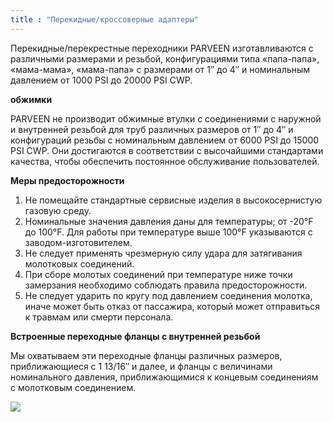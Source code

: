 ```yaml
---
title : "Перекидные/кроссоверные адаптеры"
---
```


Перекидные/перекрестные переходники PARVEEN изготавливаются с различными размерами и резьбой, конфигурациями типа «папа-папа», «мама-мама», «мама-папа» с размерами от 1″ до 4″ и номинальным давлением от 1000 PSI до 20000 PSI CWP.

**обжимки**

PARVEEN не производит обжимные втулки с соединениями с наружной и внутренней резьбой для труб различных размеров от 1″ до 4″ и конфигураций резьбы с номинальным давлением от 6000 PSI до 15000 PSI CWP. Они достигаются в соответствии с высочайшими стандартами качества, чтобы обеспечить постоянное обслуживание пользователей.

**Меры предосторожности**

1.  Не помещайте стандартные сервисные изделия в высокосернистую газовую среду.
2.  Номинальные значения давления даны для температуры; от -20°F до 100°F. Для работы при температуре выше 100°F указываются с заводом-изготовителем.
3.  Не следует применять чрезмерную силу удара для затягивания молотковых соединений.
4.  При сборе молотых соединений при температуре ниже точки замерзания необходимо соблюдать правила предосторожности.
5.  Не следует ударить по кругу под давлением соединения молотка, иначе может быть отказ от пассажира, который может отправиться к травмам или смерти персонала.

**Встроенные переходные фланцы с внутренней резьбой**

Мы охватываем эти переходные фланцы различных размеров, приближающиеся с 1 13/16″ и далее, и фланцы с величинами номинального давления, приближающимися к концевым соединениям с молотковым соединением.

<img src="./changeover-crossover-adaptors.png" />